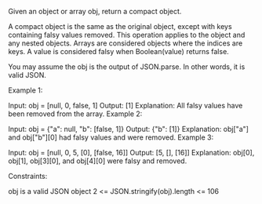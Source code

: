 Given an object or array obj, return a compact object.

A compact object is the same as the original object, except with keys containing falsy values removed. This operation applies to the object and any nested objects. Arrays are considered objects where the indices are keys. A value is considered falsy when Boolean(value) returns false.

You may assume the obj is the output of JSON.parse. In other words, it is valid JSON.

 

Example 1:

Input: obj = [null, 0, false, 1]
Output: [1]
Explanation: All falsy values have been removed from the array.
Example 2:

Input: obj = {"a": null, "b": [false, 1]}
Output: {"b": [1]}
Explanation: obj["a"] and obj["b"][0] had falsy values and were removed.
Example 3:

Input: obj = [null, 0, 5, [0], [false, 16]]
Output: [5, [], [16]]
Explanation: obj[0], obj[1], obj[3][0], and obj[4][0] were falsy and removed.
 

Constraints:

obj is a valid JSON object
2 <= JSON.stringify(obj).length <= 106